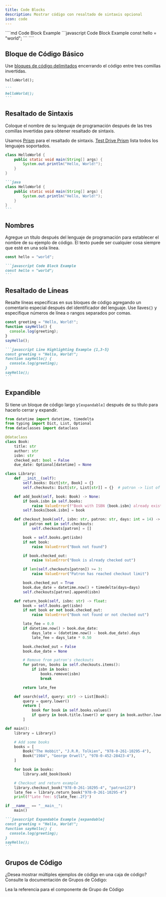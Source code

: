 ```yaml
---
title: Code Blocks
description: Mostrar código con resaltado de sintaxis opcional
icon: code
---
```


<RequestExample>
  ````md Code Block Example
  ```javascript Code Block Example
  const hello = "world";
  ```
  ````
</RequestExample>

## Bloque de Código Básico

Use [bloques de código delimitados](https://www.markdownguide.org/extended-syntax/#fenced-code-blocks) encerrando el código entre tres comillas invertidas.

```
helloWorld();
```

````md
```
helloWorld();
```
````

## Resaltado de Sintaxis

Coloque el nombre de su lenguaje de programación después de las tres comillas invertidas para obtener resaltado de sintaxis.

Usamos [Prism](https://prismjs.com/#supported-languages) para el resaltado de sintaxis. [Test Drive Prism](https://prismjs.com/test.html#language=markup) lista todos los lenguajes soportados.

```java
class HelloWorld {
    public static void main(String[] args) {
        System.out.println("Hello, World!");
    }
}
```

````md
```java
class HelloWorld {
    public static void main(String[] args) {
        System.out.println("Hello, World!");
    }
}
```
````

## Nombres

Agregue un título después del lenguaje de programación para establecer el nombre de su ejemplo de código. El texto puede ser cualquier cosa siempre que esté en una sola línea.

```javascript Code Block Example
const hello = "world";
```

````md Code Block Example
```javascript Code Block Example
const hello = "world";
```
````

## Resaltado de Líneas

Resalte líneas específicas en sus bloques de código agregando un comentario especial después del identificador del lenguaje. Use llaves`{}` y especifique números de línea o rangos separados por comas.

```javascript Line Highlighting Example {1,3-5}
const greeting = "Hello, World!";
function sayHello() {
  console.log(greeting);
}
sayHello();
```

````md
```javascript Line Highlighting Example {1,3-5}
const greeting = "Hello, World!";
function sayHello() {
  console.log(greeting);
}
sayHello();
```
````

## Expandible

Si tiene un bloque de código largo y`[expandable]` después de su título para hacerlo cerrar y expandir.

```python library.py [expandable]
from datetime import datetime, timedelta
from typing import Dict, List, Optional
from dataclasses import dataclass

@dataclass
class Book:
    title: str
    author: str
    isbn: str
    checked_out: bool = False
    due_date: Optional[datetime] = None

class Library:
    def __init__(self):
        self.books: Dict[str, Book] = {}
        self.checkouts: Dict[str, List[str]] = {}  # patron -> list of ISBNs

    def add_book(self, book: Book) -> None:
        if book.isbn in self.books:
            raise ValueError(f"Book with ISBN {book.isbn} already exists")
        self.books[book.isbn] = book

    def checkout_book(self, isbn: str, patron: str, days: int = 14) -> None:
        if patron not in self.checkouts:
            self.checkouts[patron] = []

        book = self.books.get(isbn)
        if not book:
            raise ValueError("Book not found")

        if book.checked_out:
            raise ValueError("Book is already checked out")

        if len(self.checkouts[patron]) >= 3:
            raise ValueError("Patron has reached checkout limit")

        book.checked_out = True
        book.due_date = datetime.now() + timedelta(days=days)
        self.checkouts[patron].append(isbn)

    def return_book(self, isbn: str) -> float:
        book = self.books.get(isbn)
        if not book or not book.checked_out:
            raise ValueError("Book not found or not checked out")

        late_fee = 0.0
        if datetime.now() > book.due_date:
            days_late = (datetime.now() - book.due_date).days
            late_fee = days_late * 0.50

        book.checked_out = False
        book.due_date = None

        # Remove from patron's checkouts
        for patron, books in self.checkouts.items():
            if isbn in books:
                books.remove(isbn)
                break

        return late_fee

    def search(self, query: str) -> List[Book]:
        query = query.lower()
        return [
            book for book in self.books.values()
            if query in book.title.lower() or query in book.author.lower()
        ]

def main():
    library = Library()

    # Add some books
    books = [
        Book("The Hobbit", "J.R.R. Tolkien", "978-0-261-10295-4"),
        Book("1984", "George Orwell", "978-0-452-28423-4"),
    ]

    for book in books:
        library.add_book(book)

    # Checkout and return example
    library.checkout_book("978-0-261-10295-4", "patron123")
    late_fee = library.return_book("978-0-261-10295-4")
    print(f"Late fee: ${late_fee:.2f}")

if __name__ == "__main__":
    main()
```

````md
```javascript Expandable Example [expandable]
const greeting = "Hello, World!";
function sayHello() {
  console.log(greeting);
}
sayHello();
```
````

## Grupos de Código

¿Desea mostrar múltiples ejemplos de código en una caja de código? Consulte la documentación de Grupos de Código:

<Card title="Code Group" href="/content/components/code-groups" icon="columns-3">
  Lea la referencia para el componente de Grupo de Código
</Card>
